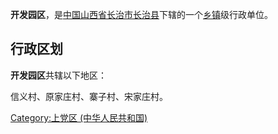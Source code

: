 {{中国乡级行政区
| 行政区全称 = 开发园区
| 景观照片文件名 =
| 景观照片描述 =
| 汉语拼音 =
| 通用拼音 =
| 注音符號 =
| 其它标音类型1 =
| 其它标音1 =
| 其它标音类型2 =
| 其它标音2 =
| 其它语言类型1 =
| 其它语言地名1 =
| 其它语言类型2 =
| 其它语言地名2 =
| 上级行政区 = [[山西省|山西省]][[长治市|长治市]][[长治县|长治县]]
| 行政区类别 = [[乡镇|乡镇]]
| 行政区划代码 =
| 地理坐标 =
| 总面积 =
| 户籍人口 =
| 户籍人口年份 =
| 常住人口 =
| 常住人口年份 =
| 人口密度 =
| 行政区划 =
| 官方网站 =
| 政府驻地 =
| 邮政编码 =
| 毗邻行政区 =
| 位置图文件名 =
| 位置图描述 =
}}
'''开发园区'''，是[[中华人民共和国|中国]][[山西省|山西省]][[长治市|长治市]][[长治县|长治县]]下辖的一个[[乡镇|乡镇]]级行政单位。

== 行政区划 ==
'''开发园区'''共辖以下地区：

信义村、原家庄村、寨子村、宋家庄村。

{{山西小作品}}
{{长治县行政区划}}

[[Category:上党区_(中华人民共和国)|Category:上党区 (中华人民共和国)]]